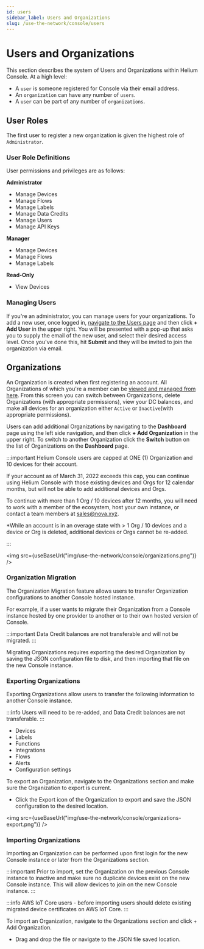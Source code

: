 ```yaml
---
id: users
sidebar_label: Users and Organizations
slug: /use-the-network/console/users
---
```


# Users and Organizations


This section describes the system of Users and Organizations within Helium
Console. At a high level:

- A `user` is someone registered for Console via their email address.
- An `organization` can have any number of `users`.
- A `user` can be part of any number of `organizations`.

## User Roles

The first user to register a new organization is given the highest role of
`Administrator`.

### User Role Definitions

User permissions and privileges are as follows:

**Administrator**

- Manage Devices
- Manage Flows
- Manage Labels
- Manage Data Credits
- Manage Users
- Manage API Keys

**Manager**

- Manage Devices
- Manage Flows
- Manage Labels

**Read-Only**

- View Devices

### Managing Users

If you're an administrator, you can manage users for your organizations. To add
a new user, once logged in,
[navigate to the Users page](https://console.helium.com/users) and then click
**+ Add User** in the upper right. You will be presented with a pop-up that asks
you to supply the email of the new user, and select their desired access level.
Once you've done this, hit **Submit** and they will be invited to join the
organization via email.

## Organizations

An Organization is created when first registering an account. All Organizations
of which you're a member can be
[viewed and managed from here](https://console.helium.com/organizations). From
this screen you can switch between Organizations, delete Organizations (with
appropriate permissions), view your DC balances, and make all devices for an
organization either `Active` or `Inactive`(with appropriate permissions).

Users can add additional Organizations by navigating to the **Dashboard** page
using the left side navigation, and then click **+ Add Organization** in the
upper right. To switch to another Organization click the **Switch** button on
the list of Organizations on the **Dashboard** page.

:::important Helium Console users are capped at ONE (1) Organization and 10
devices for their account.

If your account as of March 31, 2022 exceeds this cap, you can continue using
Helium Console with those existing devices and Orgs for 12 calendar months, but
will not be able to add additional devices and Orgs.

To continue with more than 1 Org / 10 devices after 12 months, you will need to
work with a member of the ecosystem, host your own instance, or contact a team
members at sales@nova.xyz.

\*While an account is in an overage state with > 1 Org / 10 devices and a device
or Org is deleted, additional devices or Orgs cannot be re-added.

:::

<img src={useBaseUrl("img/use-the-network/console/organizations.png")} />

### Organization Migration

The Organization Migration feature allows users to transfer Organization
configurations to another Console hosted instance.

For example, if a user wants to migrate their Organization from a Console
instance hosted by one provider to another or to their own hosted version of
Console.

:::important Data Credit balances are not transferable and will not be migrated.
:::

Migrating Organizations requires exporting the desired Organization by saving
the JSON configuration file to disk, and then importing that file on the new
Console instance.

### Exporting Organizations

Exporting Organizations allow users to transfer the following information to
another Console instance.

:::info Users will need to be re-added, and Data Credit balances are not
transferable. :::

- Devices
- Labels
- Functions
- Integrations
- Flows
- Alerts
- Configuration settings

To export an Organization, navigate to the Organizations section and make sure
the Organization to export is current.

- Click the Export icon of the Organization to export and save the JSON
  configuration to the desired location.

<img src={useBaseUrl("img/use-the-network/console/organizations-export.png")} />

### Importing Organizations

Importing an Organization can be performed upon first login for the new Console
instance or later from the Organizations section.

:::important Prior to import, set the Organization on the previous Console
instance to inactive and make sure no duplicate devices exist on the new Console
instance. This will allow devices to join on the new Console instance. :::

:::info AWS IoT Core users - before importing users should delete existing
migrated device certificates on AWS IoT Core. :::

To import an Organization, navigate to the Organizations section and click + Add
Organization.

- Drag and drop the file or navigate to the JSON file saved location.
